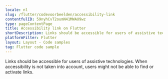 ```yaml
---
locale: nl
slug: /flutter/codevoorbeelden/accessibility-link
contentfulID: 59nyhCvT2oumN41MWAU9wz
type: pageContentPage
title: Accessibility link on Flutter
shortDescription: Links should be accessible for users of assistive technologies.
platformFilter: Flutter
layout: Layout - Code samples
tag: Flutter code sample
---
```


Links should be accessible for users of assistive technologies. When accessibility is not taken into account, users might not be able to find or activate links.

<CodeSample id="accessibility-link" locale="nl" platform="flutter"/>